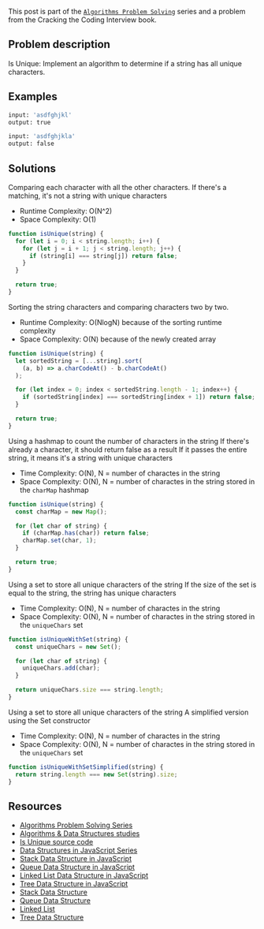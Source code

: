 <SmoothRender>

This post is part of the [`Algorithms Problem Solving`](/series/algorithms-problem-solving) series and a problem from the Cracking the Coding Interview book.

## Problem description

Is Unique: Implement an algorithm to determine if a string has all unique characters.

## Examples

```bash
input: 'asdfghjkl'
output: true

input: 'asdfghjkla'
output: false
```

## Solutions

Comparing each character with all the other characters. If there's a matching, it's not a string with unique characters

- Runtime Complexity: O(N^2)
- Space Complexity: O(1)

```JavaScript
function isUnique(string) {
  for (let i = 0; i < string.length; i++) {
    for (let j = i + 1; j < string.length; j++) {
      if (string[i] === string[j]) return false;
    }
  }

  return true;
}
```

Sorting the string characters and comparing characters two by two.

- Runtime Complexity: O(NlogN) because of the sorting runtime complexity
- Space Complexity: O(N) because of the newly created array

```JavaScript
function isUnique(string) {
  let sortedString = [...string].sort(
    (a, b) => a.charCodeAt() - b.charCodeAt()
  );

  for (let index = 0; index < sortedString.length - 1; index++) {
    if (sortedString[index] === sortedString[index + 1]) return false;
  }

  return true;
}
```

Using a hashmap to count the number of characters in the string
If there's already a character, it should return false as a result
If it passes the entire string, it means it's a string with unique characters

- Time Complexity: O(N), N = number of charactes in the string
- Space Complexity: O(N), N = number of charactes in the string stored in the `charMap` hashmap

```JavaScript
function isUnique(string) {
  const charMap = new Map();

  for (let char of string) {
    if (charMap.has(char)) return false;
    charMap.set(char, 1);
  }

  return true;
}
```

Using a set to store all unique characters of the string
If the size of the set is equal to the string, the string has unique characters

- Time Complexity: O(N), N = number of charactes in the string
- Space Complexity: O(N), N = number of charactes in the string stored in the `uniqueChars` set

```JavaScript
function isUniqueWithSet(string) {
  const uniqueChars = new Set();

  for (let char of string) {
    uniqueChars.add(char);
  }

  return uniqueChars.size === string.length;
}
```

Using a set to store all unique characters of the string
A simplified version using the Set constructor

- Time Complexity: O(N), N = number of charactes in the string
- Space Complexity: O(N), N = number of charactes in the string stored in the `uniqueChars` set

```JavaScript
function isUniqueWithSetSimplified(string) {
  return string.length === new Set(string).size;
}
```

## Resources

- [Algorithms Problem Solving Series](/series/algorithms-problem-solving)
- [Algorithms & Data Structures studies](https://github.com/imteekay/algorithms)
- [Is Unique source code](https://github.com/imteekay/algorithms/blob/master/coding_interviews/cracking-the-coding-interview/string/is-unique/is-unique.js)
- [Data Structures in JavaScript Series](/series/data-structures-in-javascript)
- [Stack Data Structure in JavaScript](/series/data-structures-in-javascript/stack-data-structure)
- [Queue Data Structure in JavaScript](/series/data-structures-in-javascript/queue-data-structure)
- [Linked List Data Structure in JavaScript](/series/data-structures-in-javascript/linked-list-data-structure)
- [Tree Data Structure in JavaScript](/series/data-structures-in-javascript/tree-data-structure)
- [Stack Data Structure](/series/data-structures/stack-data-structure)
- [Queue Data Structure](/series/data-structures/queue-data-structure)
- [Linked List](/series/data-structures/linked-list-data-structure)
- [Tree Data Structure](/series/data-structures/tree-data-structure)

</SmoothRender>
